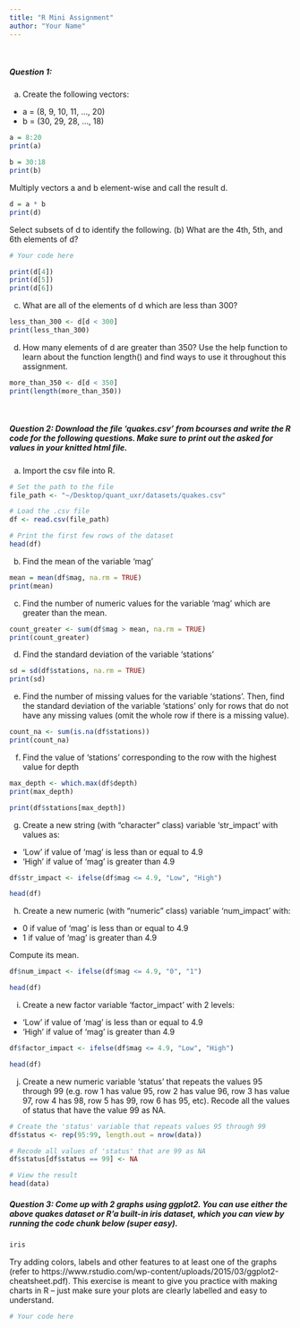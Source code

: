 ```yaml
---
title: "R Mini Assignment"
author: "Your Name"
---
```


&nbsp;

##### Question 1:   
(a)	 Create the following vectors:  
+ a = (8, 9, 10, 11, ..., 20)  
+ b = (30, 29, 28, ..., 18)   

```r

a = 8:20
print(a) 

b = 30:18
print(b)

```

Multiply vectors a and b element-wise and call the result d. 

```r

d = a * b
print(d)

```

Select subsets of d to identify the following. 
(b) What are the 4th, 5th, and 6th elements of d? 

```r
# Your code here 

print(d[4])
print(d[5])
print(d[6])

```

(c) What are all of the elements of d which are less than 300? 

```r

less_than_300 <- d[d < 300]
print(less_than_300)

```

(d) How many elements of d are greater than 350? Use the help function to learn about the function length() and find ways to use it throughout this assignment. 

```r

more_than_350 <- d[d < 350]
print(length(more_than_350))

```

&nbsp;

##### Question 2: Download the file ‘quakes.csv’ from bcourses and write the R code for the following questions. Make sure to print out the asked for values in your knitted html file.   

(a) Import the csv file into R. 

```r
# Set the path to the file
file_path <- "~/Desktop/quant_uxr/datasets/quakes.csv"

# Load the .csv file
df <- read.csv(file_path)

# Print the first few rows of the dataset
head(df)

```

(b) Find the mean of the variable ‘mag’

```r

mean = mean(df$mag, na.rm = TRUE)
print(mean)

```

(c) Find the number of numeric values for the variable ‘mag’ which are greater than the mean. 

```r

count_greater <- sum(df$mag > mean, na.rm = TRUE)
print(count_greater)

```

(d) Find the standard deviation of the variable ‘stations’
```r

sd = sd(df$stations, na.rm = TRUE)
print(sd)

```

(e) Find the number of missing values for the variable ‘stations’. Then, find the standard deviation of the variable 'stations' only for rows that do not have any missing values (omit the whole row if there is a missing value).

```r

count_na <- sum(is.na(df$stations))
print(count_na)

```

(f) Find the value of ‘stations’ corresponding to the row with the highest value for depth 

```r

max_depth <- which.max(df$depth)
print(max_depth)

print(df$stations[max_depth])

```

(g) Create a new string (with "character" class) variable ‘str_impact’ with values as: 
+ ‘Low’ if value of ‘mag’ is less than or equal to 4.9 
+ ‘High’ if value of ‘mag’ is greater than 4.9   

```r

df$str_impact <- ifelse(df$mag <= 4.9, "Low", "High")

head(df)

```

(h) Create a new numeric (with “numeric” class) variable ‘num_impact’ with:
+ 0 if value of ‘mag’ is less than or equal to 4.9 
+ 1 if value of ‘mag’ is greater than 4.9 

Compute its mean. 

```r

df$num_impact <- ifelse(df$mag <= 4.9, "0", "1")

head(df)

```

(i) Create a new factor variable ‘factor_impact’ with 2 levels:
+ ‘Low’ if value of ‘mag’ is less than or equal to 4.9 
+ ‘High’ if value of ‘mag’ is greater than 4.9 

```r

df$factor_impact <- ifelse(df$mag <= 4.9, "Low", "High")

head(df)

```

(j) Create a new numeric variable 'status' that repeats the values 95 through 99 (e.g. row 1 has value 95, row 2 has value 96, row 3 has value 97, row 4 has 98, row 5 has 99, row 6 has 95, etc). Recode all the values of status that have the value 99 as NA. 

```r

# Create the 'status' variable that repeats values 95 through 99
df$status <- rep(95:99, length.out = nrow(data))

# Recode all values of 'status' that are 99 as NA
df$status[df$status == 99] <- NA

# View the result
head(data)

```

##### Question 3: Come up with 2 graphs using ggplot2. You can use either the above quakes dataset or R'a built-in iris dataset, which you can view by running the code chunk below (super easy). 

```r
iris
```

Try adding colors, labels and other features to at least one of the graphs (refer to https://www.rstudio.com/wp-content/uploads/2015/03/ggplot2-cheatsheet.pdf). This exercise is meant to give you practice with making charts in R – just make sure your plots are clearly labelled and easy to understand. 

```r
# Your code here 
```

